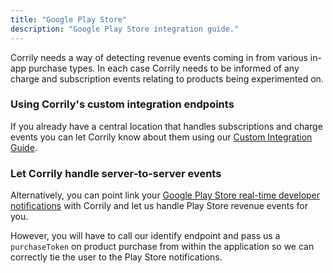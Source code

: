 ```yaml
---
title: "Google Play Store"
description: "Google Play Store integration guide."
---
```


Corrily needs a way of detecting revenue events coming in from various in-app purchase types. In each case Corrily needs
to be informed of any charge and subscription events relating to products being experimented on.

### Using Corrily's custom integration endpoints

If you already have a central location that handles subscriptions and charge events you can let Corrily know about them
using our [Custom Integration Guide](integrations/01_custom-integration).

### Let Corrily handle server-to-server events

Alternatively, you can point link your [Google Play Store real-time developer notifications](https://help.apple.com/app-store-connect/#/dev0067a330b) with Corrily
and let us handle Play Store revenue events for you.

However, you will have to call our identify endpoint and pass us a `purchaseToken` on product purchase from within
the application so we can correctly tie the user to the Play Store notifications.


